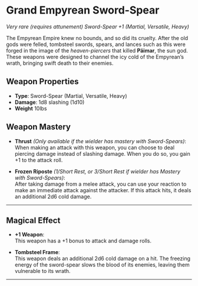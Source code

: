# Grand Empyrean Sword-Spear

_Very rare (requires attunement)_
_Sword-Spear +1 (Martial, Versatile, Heavy)_

The Empyrean Empire knew no bounds, and so did its cruelty. After the old gods were felled, tombsteel swords, spears, and lances such as this were forged in the image of the _heaven-piercers_ that killed **Päimar**, the sun god. These weapons were designed to channel the icy cold of the Empyrean’s wrath, bringing swift death to their enemies.

## Weapon Properties

- **Type**: Sword-Spear (Martial, Versatile, Heavy)
- **Damage**: 1d8 slashing (1d10)
- **Weight** 10lbs

## Weapon Mastery

- **Thrust** _(Only available if the wielder has mastery with Sword-Spears)_:  
   When making an attack with this weapon, you can choose to deal piercing damage instead of slashing damage. When you do so, you gain +1 to the attack roll.

- **Frozen Riposte** _(1/Short Rest, or 3/Short Rest if wielder has Mastery with Sword-Spears)_:  
   After taking damage from a melee attack, you can use your reaction to make an immediate attack against the attacker. If this attack hits, it deals an additional 2d6 cold damage.

---

## Magical Effect

- **+1 Weapon**:  
   This weapon has a +1 bonus to attack and damage rolls.

- **Tombsteel Frame**:  
   This weapon deals an additional 2d6 cold damage on a hit. The freezing energy of the sword-spear slows the blood of its enemies, leaving them vulnerable to its wrath.

---
